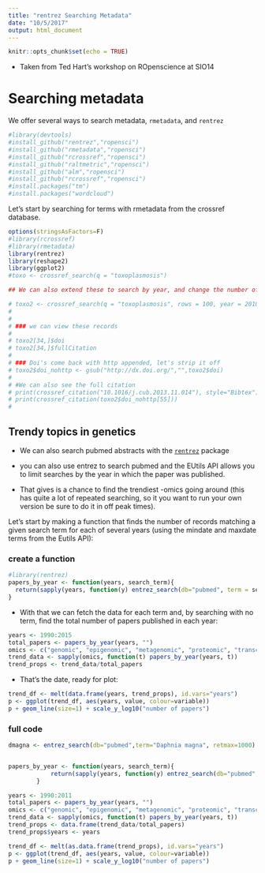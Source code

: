 ```yaml
---
title: "rentrez Searching Metadata"
date: "10/5/2017"
output: html_document
---
```


```r
knitr::opts_chunk$set(echo = TRUE)
```

* Taken from Ted Hart's workshop on ROpenscience at SIO14 

Searching metadata
========================================================

We offer several ways to search metadata, `rmetadata`, and `rentrez`

```r
#library(devtools)
#install_github("rentrez","ropensci")
#install_github("rmetadata","ropensci")
#install_github("rcrossref","ropensci")
#install_github("raltmetric","ropensci")
#install_github("alm","ropensci")
#install_github("rcrossref","ropensci")
#install.packages("tm")
#install.packages("wordcloud")


```

Let's start by searching for terms with rmetadata from the crossref database.

```r
options(stringsAsFactors=F)
#library(rcrossref)
#library(rmetadata)
library(rentrez)
library(reshape2)
library(ggplot2)
#toxo <- crossref_search(q = "toxoplasmosis")

## We can also extend these to search by year, and change the number of records we have

# toxo2 <- crossref_search(q = "toxoplasmosis", rows = 100, year = 2010)
# 
# 
# ### we can view these records 
# 
# toxo2[34,]$doi
# toxo2[34,]$fullCitation
# 
# ### Doi's come back with http appended, let's strip it off
# toxo2$doi_nohttp <- gsub("http://dx.doi.org/","",toxo2$doi)
# 
# #We can also see the full citation
# print(crossref_citation("10.1016/j.cub.2013.11.014"), style="Bibtex")
# print(crossref_citation(toxo2$doi_nohttp[55]))
# 

```

## Trendy topics in genetics
* We can also search pubmed abstracts with the [`rentrez`](https://github.com/ropensci/rentrez) package

* you can also use entrez to search pubmed and the EUtils API allows you to limit searches by the year in which the paper was published. 

* That gives is a chance to find the trendiest -omics going around (this has quite a lot of repeated searching, so it you want to run your own version be sure to do it in off peak times).

Let's start by making a function that finds the number of records matching a given search term for each of several years (using the mindate and maxdate terms from the Eutils API):

### create a function
```r
#library(rentrez)
papers_by_year <- function(years, search_term){
  return(sapply(years, function(y) entrez_search(db="pubmed", term = search_term, mindate=y, maxdate=y, retmax=0)$count))
}
```

* With that we can fetch the data for each term and, by searching with no term, find the total number of papers published in each year:

```r
years <- 1990:2015
total_papers <- papers_by_year(years, "")
omics <- c("genomic", "epigenomic", "metagenomic", "proteomic", "transcriptomic", "pharmacogenomic", "connectomic" )
trend_data <- sapply(omics, function(t) papers_by_year(years, t))
trend_props <- trend_data/total_papers
```

* That's the date, ready for plot:

```r
trend_df <- melt(data.frame(years, trend_props), id.vars="years")
p <- ggplot(trend_df, aes(years, value, colour=variable))
p + geom_line(size=1) + scale_y_log10("number of papers")
```



### full code
```r
dmagna <- entrez_search(db="pubmed",term="Daphnia magna", retmax=1000)


papers_by_year <- function(years, search_term){
            return(sapply(years, function(y) entrez_search(db="pubmed",term=search_term, mindate=y, maxdate=y, retmax=0)$count))
        }

years <- 1990:2011
total_papers <- papers_by_year(years, "")
omics <- c("genomic", "epigenomic", "metagenomic", "proteomic", "transcriptomic", "pharmacogenomic", "connectomic" )
trend_data <- sapply(omics, function(t) papers_by_year(years, t))
trend_props <- data.frame(trend_data/total_papers)
trend_props$years <- years

trend_df <- melt(as.data.frame(trend_props), id.vars="years")
p <- ggplot(trend_df, aes(years, value, colour=variable))
p + geom_line(size=1) + scale_y_log10("number of papers")


```



